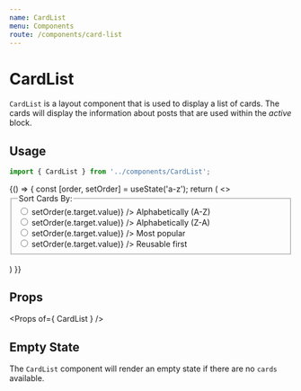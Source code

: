 ```yaml
---
name: CardList
menu: Components
route: /components/card-list
---
```




# CardList

`CardList` is a layout component that is used to display a list of cards. The
cards will display the information about posts that are used within the 
_active_ block.

## Usage

```ts
import { CardList } from '../components/CardList';
```

<Playground>
    {() => {
        const [order, setOrder] = useState('a-z');
        return (
            <> 
                <fieldset>
                    <legend>Sort Cards By:</legend>
                    <input type="radio" name="order" id="a-z" value="a-z" onChange={(e) => setOrder(e.target.value)} />
                    <label htmlFor="a-z">Alphabetically (A-Z)</label>
                    <br />
                    <input type="radio" name="order" id="z-a" value="z-a" onChange={(e) => setOrder(e.target.value)} />
                    <label htmlFor="z-a">Alphabetically (Z-A)</label>
                    <br />
                    <input type="radio" name="order" id="popular" value="popular" onChange={(e) => setOrder(e.target.value)} />
                    <label htmlFor="popular">Most popular</label>
                    <br />
                    <input type="radio" name="order" id="reusable" value="reusable" onChange={(e) => setOrder(e.target.value)} />
                    <label htmlFor="reusable">Reusable first</label>
                </fieldset>
                <br />
                <CardList cards={data[8].posts} order={order}/>
            </>
        )
    }}
</Playground>

## Props

<Props of={ CardList } />

## Empty State

The `CardList` component will render an empty state if there are no `cards` available.

<Playground>
    <CardList />
</Playground>
